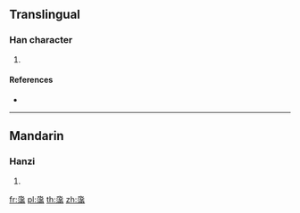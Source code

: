 {{character info/new}}
==Translingual==

===Han character===
{{Han char|rn=85|rad=水|as=14|sn=18|four=12127|canj=EETB|ids=⿱水滿}}

# {{defn|Han|sort=水14}}

====References====
* {{Han ref|kx=0657.361|dkj=18628|hdz=31765.100|uh=6FF7|ud=28663|bh=EFF7|bd=61431}}

----

==Mandarin==

===Hanzi===
{{cmn-hanzi|pin=[[fèi]] ([[fei4]])|wg=fei<sup>4</sup>}}

# {{defn|lang=cmn|sort=水14}}

[[fr:濷]]
[[pl:濷]]
[[th:濷]]
[[zh:濷]]